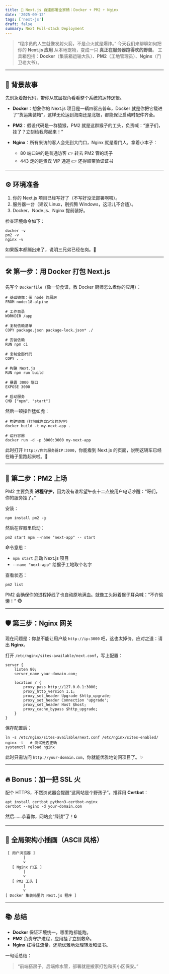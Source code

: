 ```yaml
---
title: 🚀 Next.js 自建部署全家桶：Docker + PM2 + Nginx
date: '2025-09-12'
tags: ['next-js']
draft: false
summary: Next Full-stack Deployment
---
```


> “程序员的人生就像发射火箭，不是点火就是爆炸。”
> 今天我们来聊聊如何把你的 **Next.js 应用** 从本地宠物，变成一只 **真正在服务器跑得欢的野兽**。
> 工具箱包括：**Docker**（集装箱运输大队）、**PM2**（工地管理员）、**Nginx**（门卫老大爷）。

---

## 🧩 背景故事

先别急着敲代码，带你从底层视角看看整个系统的运转逻辑。

- **Docker**：想象你的 Next.js 项目是一辆四驱吉普车，Docker 就是你把它载进了“货运集装箱”，这样无论运到海南还是北极，都能保证启动时配件齐全。

- **PM2**：假设代码是一群猿猴，PM2 就是这群猴子的工头，负责喊：“崽子们，挂了？立刻给我爬起来！”

- **Nginx**：所有来访的客人会先到大门口，Nginx 就是看门人，拿着小本子：
  - 80 端口进的是普通访客 👉 转去 PM2 管的场子
  - 443 走的是贵宾 VIP 通道 👉 还得顺带验证证书

---

## ⚙️ 环境准备

1.  你的 Next.js 项目已经写好了（不写好没法部署啊喂）。
1.  服务器一台（建议 Linux，别折腾 Windows，这活儿不合适）。
1.  Docker、Node.js、Nginx 提前装好。

检查环境命令如下：

```
docker -v
pm2 -v
nginx -v
```

如果版本都蹦出来了，说明三兄弟已经在岗。🎉

---

## 🛠 第一步：用 Docker 打包 Next.js

先写个 `Dockerfile`（像一份食谱，教 Docker 厨师怎么煮你的应用）：

```
# 基础镜像：带 node 的厨房
FROM node:18-alpine

# 工作目录
WORKDIR /app

# 复制依赖清单
COPY package.json package-lock.json* ./

# 安装依赖
RUN npm ci

# 复制全部代码
COPY . .

# 构建 Next.js
RUN npm run build

# 暴露 3000 端口
EXPOSE 3000

# 启动服务
CMD ["npm", "start"]
```

然后一顿操作猛如虎：

```
# 构建镜像（打包成你自定义的名字）
docker build -t my-next-app .

# 运行容器
docker run -d -p 3000:3000 my-next-app
```

此时打开 `http://你的服务器IP:3000`，你能看到 Next.js 的页面，说明这辆车已经在箱子里跑起来啦。🐒

---

## 🧙 第二步：PM2 上场

PM2 主要负责 **进程守护**，因为没有谁希望午夜十二点被用户电话吵醒：“哥们，你的服务挂了。”

安装：

```
npm install pm2 -g
```

然后在容器里启动：

```
pm2 start npm --name "next-app" -- start
```

命令意思：

- `npm start` 启动 Next.js 项目
- `--name "next-app"` 给猴子工地取个名字

查看状态：

```
pm2 list
```

PM2 会确保你的进程掉线了也自动原地满血。就像工头揪着猴子耳朵喊：“不许偷懒！” 🐵

---

## 🛡 第三步：Nginx 网关

现在问题是：你总不能让用户敲 `http://ip:3000` 吧，这也太掉价。应对之道：请出 **Nginx**。

打开 `/etc/nginx/sites-available/next.conf`，写上配置：

```
server {
    listen 80;
    server_name your-domain.com;

    location / {
        proxy_pass http://127.0.0.1:3000;
        proxy_http_version 1.1;
        proxy_set_header Upgrade $http_upgrade;
        proxy_set_header Connection 'upgrade';
        proxy_set_header Host $host;
        proxy_cache_bypass $http_upgrade;
    }
}
```

保存配置后：

```
ln -s /etc/nginx/sites-available/next.conf /etc/nginx/sites-enabled/
nginx -t   # 测试是否正确
systemctl reload nginx
```

此时只需访问 `http://your-domain.com`，你就能优雅地访问项目了。✨

---

## 🔥 Bonus：加一把 SSL 火

配个 HTTPS，不然浏览器会提醒“这网站是个野孩子”。推荐用 **Certbot**：

```
apt install certbot python3-certbot-nginx
certbot --nginx -d your-domain.com
```

然后……恭喜你，网站变“绿锁”了！🔒

---

## 🎨 全局架构小插画（ASCII 风格）

```
 [ 用户浏览器 ]
        |
        v
   [ Nginx 门卫 ]
        |
        v
   [ PM2 工头 ]
        |
        v
[ Docker 集装箱里的 Next.js 程序 ]
```

---

## 📚 总结

- **Docker** 保证环境统一，哪里跑都能跑。
- **PM2** 负责守护进程，应用挂了立刻救命。
- **Nginx** 扛得住流量，还能优雅地处理转发和证书。

一句话总结：

> “前端搭房子，后端修水管，部署就是搬家打包和买小区保安。”
